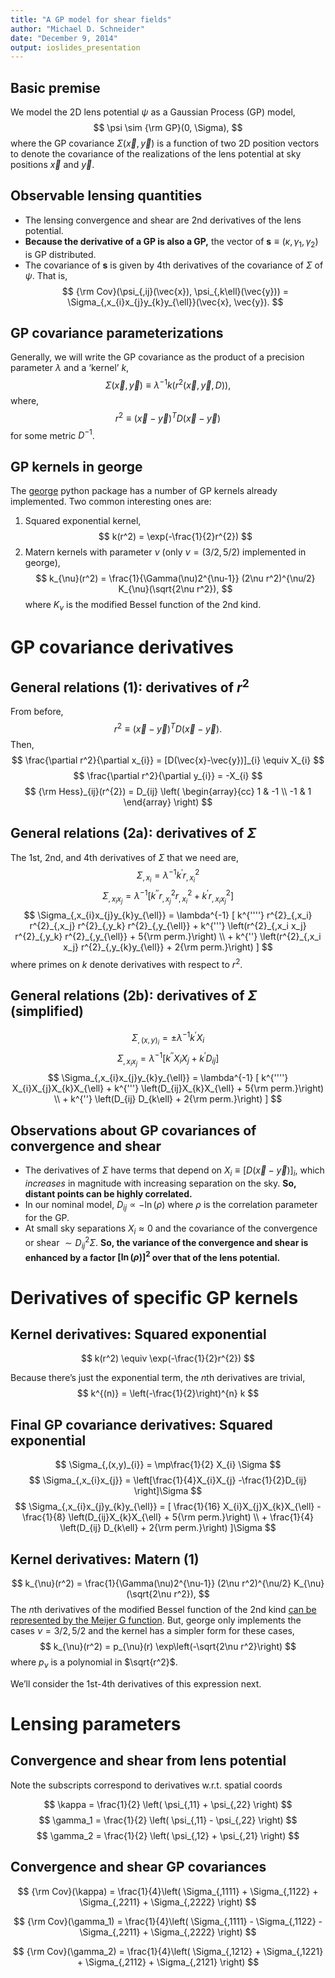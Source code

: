```yaml
---
title: "A GP model for shear fields"
author: "Michael D. Schneider"
date: "December 9, 2014"
output: ioslides_presentation
---
```


## Basic premise

We model the 2D lens potential $\psi$ as a Gaussian Process (GP) model,
$$
\psi \sim {\rm GP}(0, \Sigma),
$$
where the GP covariance $\Sigma(\vec{x}, \vec{y})$ is a function of two 2D position vectors to denote the covariance of the realizations of the lens potential at sky positions $\vec{x}$ and $\vec{y}$.

## Observable lensing quantities

- The lensing convergence and shear are 2nd derivatives of the lens potential. 
- **Because the derivative of a GP is also a GP,** the vector of $\mathbf{s}\equiv (\kappa, \gamma_1, \gamma_2)$ is GP distributed. 
- The covariance of $\mathbf{s}$ is given by 4th derivatives of the covariance of $\Sigma$ of $\psi$.
That is,
$$
{\rm Cov}(\psi_{,ij}(\vec{x}), \psi_{,k\ell}(\vec{y})) = 
\Sigma_{,x_{i}x_{j}y_{k}y_{\ell}}(\vec{x}, \vec{y}).
$$

## GP covariance parameterizations

Generally, we will write the GP covariance as the product of a precision parameter $\lambda$ and a 'kernel' $k$,
$$
\Sigma(\vec{x},\vec{y}) \equiv \lambda^{-1} k(r^{2}(\vec{x}, \vec{y}, D)),
$$
where,
$$
r^{2} \equiv (\vec{x}-\vec{y})^{T} D (\vec{x}-\vec{y})
$$
for some metric $D^{-1}$.

## GP kernels in george

The [george](http://dan.iel.fm/george/current/user/kernels/#radial-kernels) python package has a number of GP kernels already implemented. Two common interesting ones are:

1. Squared exponential kernel,
$$
k(r^2) = \exp(-\frac{1}{2}r^{2})
$$
2. Matern kernels with parameter $\nu$ (only $\nu=(3/2, 5/2)$ implemented in george),
$$
k_{\nu}(r^2) = \frac{1}{\Gamma(\nu)2^{\nu-1}} (2\nu r^2)^{\nu/2} 
K_{\nu}(\sqrt{2\nu r^2}),
$$
where $K_{\nu}$ is the modified Bessel function of the 2nd kind.


# GP covariance derivatives

## General relations (1): derivatives of $r^2$
From before,
$$
r^{2} \equiv (\vec{x}-\vec{y})^{T} D (\vec{x}-\vec{y}).
$$
Then,
$$
\frac{\partial r^2}{\partial x_{i}} = [D(\vec{x}-\vec{y})]_{i} \equiv X_{i}
$$
$$
\frac{\partial r^2}{\partial y_{i}} = -X_{i}
$$
$$
{\rm Hess}_{ij}(r^{2}) = D_{ij} \left(
\begin{array}{cc}
1 & -1 \\
-1 & 1
\end{array}
\right)
$$

## General relations (2a): derivatives of $\Sigma$
The 1st, 2nd, and 4th derivatives of $\Sigma$ that we need are,
$$
\Sigma_{,x_{i}} = \lambda^{-1} k^{'}r^{2}_{, x_{i}}
$$
$$
\Sigma_{,x_{i}x_{j}} = \lambda^{-1}\left[
k^{''} r^{2}_{,x_{j}} r^{2}_{,x_{i}}
+ k^{'} r^{2}_{,x_{i}x_{j}}
\right]
$$
$$
\Sigma_{,x_{i}x_{j}y_{k}y_{\ell}} = \lambda^{-1}
[
k^{''''} r^{2}_{,x_i} r^{2}_{,x_j} r^{2}_{,y_k} r^{2}_{,y_{\ell}}
+ k^{'''} \left(r^{2}_{,x_i x_j} r^{2}_{,y_k} r^{2}_{,y_{\ell}} + 5{\rm perm.}\right)
\\
+ k^{''} \left(r^{2}_{,x_i x_j} r^{2}_{,y_{k}y_{\ell}} + 2{\rm perm.}\right)
]
$$
where primes on $k$ denote derivatives with respect to $r^{2}$.

## General relations (2b): derivatives of $\Sigma$ (simplified)
$$
\Sigma_{,(x,y)_{i}} = \pm\lambda^{-1} k^{'}X_{i}
$$
$$
\Sigma_{,x_{i}x_{j}} = \lambda^{-1}\left[
k^{''} X_{i}X_{j}
+ k^{'} D_{ij}
\right]
$$
$$
\Sigma_{,x_{i}x_{j}y_{k}y_{\ell}} = \lambda^{-1}
[
k^{''''} X_{i}X_{j}X_{k}X_{\ell}
+ k^{'''} \left(D_{ij}X_{k}X_{\ell} + 5{\rm perm.}\right)
\\
+ k^{''} \left(D_{ij} D_{k\ell} + 2{\rm perm.}\right)
]
$$

## Observations about GP covariances of convergence and shear

- The derivatives of $\Sigma$ have terms that depend on 
$X_{i} \equiv \left[D(\vec{x}-\vec{y})\right]_{i}$, which *increases* in magnitude
with increasing separation on the sky. 
**So, distant points can be highly correlated.**
- In our nominal model, $D_{ij}\propto -\ln(\rho)$ where $\rho$ is the correlation 
parameter for the GP. 
- At small sky separations $X_{i}\approx 0$ and the covariance of the convergence or shear 
$\sim D_{ij}^{2}\Sigma$. **So, the variance of the convergence and shear is enhanced by a factor $[\ln(\rho)]^2$ over that of the lens potential.**

# Derivatives of specific GP kernels

## Kernel derivatives: Squared exponential
$$
k(r^2) \equiv \exp(-\frac{1}{2}r^{2})
$$

Because there's just the exponential term, the $n$th derivatives are trivial,
$$
k^{(n)} = \left(-\frac{1}{2}\right)^{n} k
$$

## Final GP covariance derivatives: Squared exponential
$$
\Sigma_{,(x,y)_{i}} = \mp\frac{1}{2} X_{i} \Sigma
$$
$$
\Sigma_{,x_{i}x_{j}} = \left[\frac{1}{4}X_{i}X_{j} 
-\frac{1}{2}D_{ij}
\right]\Sigma
$$
$$
\Sigma_{,x_{i}x_{j}y_{k}y_{\ell}} =
[
\frac{1}{16} X_{i}X_{j}X_{k}X_{\ell}
-\frac{1}{8} \left(D_{ij}X_{k}X_{\ell} + 5{\rm perm.}\right)
\\
+ \frac{1}{4} \left(D_{ij} D_{k\ell} + 2{\rm perm.}\right)
]\Sigma
$$


## Kernel derivatives: Matern (1)
$$
k_{\nu}(r^2) = \frac{1}{\Gamma(\nu)2^{\nu-1}} (2\nu r^2)^{\nu/2} 
K_{\nu}(\sqrt{2\nu r^2}),
$$
The $n$th derivatives of the modified Bessel function of the 2nd kind 
[can be represented by the Meijer G function](http://functions.wolfram.com/Bessel-TypeFunctions/BesselK/introductions/Bessels/05/).
But, george only implements the cases $\nu=3/2, 5/2$ and the kernel has a simpler form for these cases,
$$
k_{\nu}(r^2) = p_{\nu}(r) \exp\left(-\sqrt{2\nu r^2}\right)
$$
where $p_{\nu}$ is a polynomial in $\sqrt{r^2}$.

We'll consider the 1st-4th derivatives of this expression next.


# Lensing parameters

## Convergence and shear from lens potential
Note the subscripts correspond to derivatives w.r.t. spatial coords 

$$
\kappa = \frac{1}{2} \left(
\psi_{,11} + \psi_{,22}
\right)
$$
$$
\gamma_1 = \frac{1}{2} \left(
\psi_{,11} - \psi_{,22}
\right)
$$
$$
\gamma_2 = \frac{1}{2} \left(
\psi_{,12} + \psi_{,21}
\right)
$$

## Convergence and shear GP covariances

$$
{\rm Cov}(\kappa) = \frac{1}{4}\left(
\Sigma_{,1111} + \Sigma_{,1122} + \Sigma_{,2211} + \Sigma_{,2222}
\right)
$$

$$
{\rm Cov}(\gamma_1) = \frac{1}{4}\left(
\Sigma_{,1111} - \Sigma_{,1122} - \Sigma_{,2211} + \Sigma_{,2222}
\right)
$$

$$
{\rm Cov}(\gamma_2) = \frac{1}{4}\left(
\Sigma_{,1212} + \Sigma_{,1221} + \Sigma_{,2112} + \Sigma_{,2121}
\right)
$$
